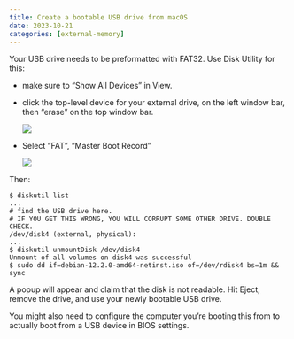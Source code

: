 ```yaml
---
title: Create a bootable USB drive from macOS
date: 2023-10-21
categories: [external-memory]
---
```


Your USB drive needs to be preformatted with FAT32. Use Disk Utility for this:

  - make sure to "Show All Devices" in View.
  - click the top-level device for your external drive, on the left window bar, then "erase" on the top window bar.
    
    ![](./disk-utility.jpg)
    
  - Select "FAT", "Master Boot Record"
    
    ![](./du-erase.jpg)

Then:

```
$ diskutil list
...
# find the USB drive here.
# IF YOU GET THIS WRONG, YOU WILL CORRUPT SOME OTHER DRIVE. DOUBLE CHECK.
/dev/disk4 (external, physical):
...
$ diskutil unmountDisk /dev/disk4
Unmount of all volumes on disk4 was successful
$ sudo dd if=debian-12.2.0-amd64-netinst.iso of=/dev/rdisk4 bs=1m && sync
```

A popup will appear and claim that the disk is not readable. Hit Eject, remove the drive, and use your newly bootable USB drive.

You might also need to configure the computer you're booting this from to actually boot from a USB device in BIOS settings.






